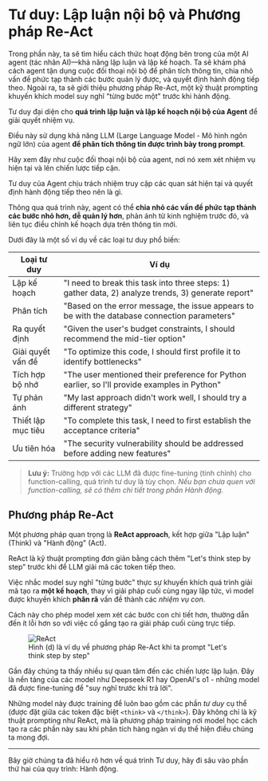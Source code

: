 # Tư duy: Lập luận nội bộ và Phương pháp Re-Act

<Tip> 
Trong phần này, ta sẽ tìm hiểu cách thức hoạt động bên trong của một AI agent (tác nhân AI)—khả năng lập luận và lập kế hoạch. Ta sẽ khám phá cách agent tận dụng cuộc đối thoại nội bộ để phân tích thông tin, chia nhỏ vấn đề phức tạp thành các bước quản lý được, và quyết định hành động tiếp theo. Ngoài ra, ta sẽ giới thiệu phương pháp Re-Act, một kỹ thuật prompting khuyến khích model suy nghĩ "từng bước một" trước khi hành động.
</Tip>

Tư duy đại diện cho **quá trình lập luận và lập kế hoạch nội bộ của Agent** để giải quyết nhiệm vụ.

Điều này sử dụng khả năng LLM (Large Language Model - Mô hình ngôn ngữ lớn) của agent **để phân tích thông tin được trình bày trong prompt**.

Hãy xem đây như cuộc đối thoại nội bộ của agent, nơi nó xem xét nhiệm vụ hiện tại và lên chiến lược tiếp cận.

Tư duy của Agent chịu trách nhiệm truy cập các quan sát hiện tại và quyết định hành động tiếp theo nên là gì.

Thông qua quá trình này, agent có thể **chia nhỏ các vấn đề phức tạp thành các bước nhỏ hơn, dễ quản lý hơn**, phản ánh từ kinh nghiệm trước đó, và liên tục điều chỉnh kế hoạch dựa trên thông tin mới.

Dưới đây là một số ví dụ về các loại tư duy phổ biến:

| Loại tư duy | Ví dụ |
|----------------|---------|
| Lập kế hoạch | "I need to break this task into three steps: 1) gather data, 2) analyze trends, 3) generate report" |
| Phân tích | "Based on the error message, the issue appears to be with the database connection parameters" |
| Ra quyết định | "Given the user's budget constraints, I should recommend the mid-tier option" |
| Giải quyết vấn đề | "To optimize this code, I should first profile it to identify bottlenecks" |
| Tích hợp bộ nhớ | "The user mentioned their preference for Python earlier, so I'll provide examples in Python" |
| Tự phản ánh | "My last approach didn't work well, I should try a different strategy" |
| Thiết lập mục tiêu | "To complete this task, I need to first establish the acceptance criteria" |
| Ưu tiên hóa | "The security vulnerability should be addressed before adding new features" |

> **Lưu ý:** Trường hợp với các LLM đã được fine-tuning (tinh chỉnh) cho function-calling, quá trình tư duy là tùy chọn.
> *Nếu bạn chưa quen với function-calling, sẽ có thêm chi tiết trong phần Hành động.*

## Phương pháp Re-Act

Một phương pháp quan trọng là **ReAct approach**, kết hợp giữa "Lập luận" (Think) và "Hành động" (Act).

ReAct là kỹ thuật prompting đơn giản bằng cách thêm "Let's think step by step" trước khi để LLM giải mã các token tiếp theo.

Việc nhắc model suy nghĩ "từng bước" thực sự khuyến khích quá trình giải mã tạo ra **một kế hoạch**, thay vì giải pháp cuối cùng ngay lập tức, vì model được khuyến khích **phân rã** vấn đề thành các *nhiệm vụ con*.

Cách này cho phép model xem xét các bước con chi tiết hơn, thường dẫn đến ít lỗi hơn so với việc cố gắng tạo ra giải pháp cuối cùng trực tiếp.

<figure>
<img src="https://huggingface.co/datasets/agents-course/course-images/resolve/main/en/unit1/ReAct.png" alt="ReAct"/>
<figcaption>Hình (d) là ví dụ về phương pháp Re-Act khi ta prompt "Let's think step by step"
</figcaption>
</figure>

<Tip>
Gần đây chúng ta thấy nhiều sự quan tâm đến các chiến lược lập luận. Đây là nền tảng của các model như Deepseek R1 hay OpenAI's o1 - những model đã được fine-tuning để "suy nghĩ trước khi trả lời".

Những model này được training để luôn bao gồm các phần _tư duy_ cụ thể (được đặt giữa các token đặc biệt `<think>` và `</think>`). Đây không chỉ là kỹ thuật prompting như ReAct, mà là phương pháp training nơi model học cách tạo ra các phần này sau khi phân tích hàng ngàn ví dụ thể hiện điều chúng ta mong đợi.
</Tip>

--- 
Bây giờ chúng ta đã hiểu rõ hơn về quá trình Tư duy, hãy đi sâu vào phần thứ hai của quy trình: Hành động.